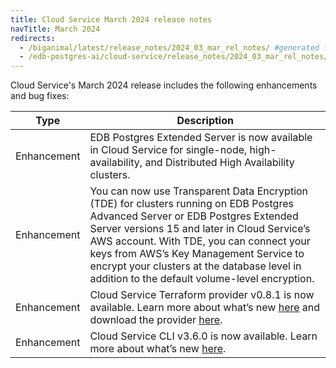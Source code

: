 ```yaml
---
title: Cloud Service March 2024 release notes
navTitle: March 2024
redirects:
  - /biganimal/latest/release_notes/2024_03_mar_rel_notes/ #generated for BigAnimal URL path removal branch
  - /edb-postgres-ai/cloud-service/release_notes/2024_03_mar_rel_notes/
---
```


Cloud Service's March 2024 release includes the following enhancements and bug fixes:

| Type | Description |
|------|-------------|
| Enhancement | EDB Postgres Extended Server is now available in Cloud Service for single-node, high-availability, and Distributed High Availability clusters. |
| Enhancement | You can now use Transparent Data Encryption (TDE) for clusters running on EDB Postgres Advanced Server or EDB Postgres Extended Server versions 15 and later in Cloud Service’s AWS account. With TDE, you can connect your keys from AWS’s Key Management Service to encrypt your clusters at the database level in addition to the default volume-level encryption. |
| Enhancement | Cloud Service Terraform provider v0.8.1 is now available. Learn more about what’s new [here](https://github.com/EnterpriseDB/terraform-provider-biganimal/releases/tag/v0.8.1) and download the provider [here](https://registry.terraform.io/providers/EnterpriseDB/biganimal/latest). |
| Enhancement | Cloud Service CLI v3.6.0 is now available. Learn more about what’s new [here](https://cli.biganimal.com/versions/v3.6.0/). |


